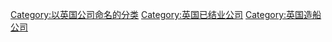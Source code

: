 [[Category:以英国公司命名的分类|Category:以英国公司命名的分类]]
[[Category:英国已结业公司|Category:英国已结业公司]]
[[Category:英国造船公司|Category:英国造船公司]]